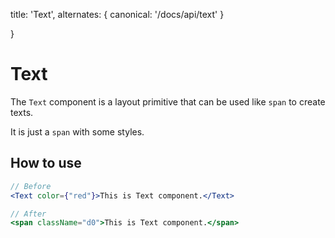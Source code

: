   title: 'Text',
  alternates: {
    canonical: '/docs/api/text'
  }

}

# Text

The `Text` component is a layout primitive that can be used like `span` to create texts.

It is just a `span` with some styles.

## How to use

```jsx
// Before
<Text color={"red"}>This is Text component.</Text>

// After
<span className="d0">This is Text component.</span>
```
